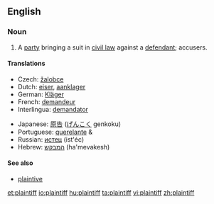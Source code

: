 ==English==
{{wikipedia}}

===Noun===
{{en-noun}}

# A [[party]] bringing a suit in [[civil law]] against a [[defendant]]; accusers.

====Translations====
{{trans-top|party bringing a suit in civil law against a defendant}}
*Czech: [[žalobce]] {{m}}
*Dutch: [[eiser]], [[aanklager]]
*German: [[Kläger]] {{m}}
*French: [[demandeur]]
*Interlingua: [[demandator]]
{{trans-mid}}
*Japanese: [[原告]] ([[げんこく]] genkoku)
*Portuguese: [[querelante]] {{m}} & {{f}}
*Russian: [[истец]] (ist'éc) {{m}}
*Hebrew: [[המבקש]] (ha'mevakesh)
{{trans-bottom}}

====See also====
*[[plaintive]]

[[et:plaintiff]]
[[io:plaintiff]]
[[hu:plaintiff]]
[[ta:plaintiff]]
[[vi:plaintiff]]
[[zh:plaintiff]]
